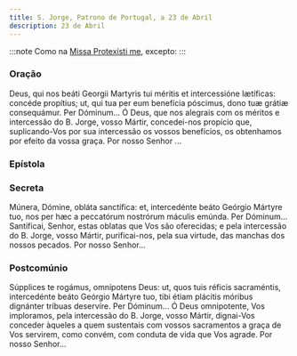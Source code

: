 ```yaml
---
title: S. Jorge, Patrono de Portugal, a 23 de Abril
description: 23 de Abril
---
```


:::note
Como na [Missa Protexísti me](/missal/comum/9martir), excepto:
:::


### Oração

<div class="side-by-side not-content">
  <span>
    Deus, qui nos beáti Georgii Martyris tui méritis et intercessióne lætíficas: concéde propítius;
    ut, qui tua per eum benefícia póscimus, dono tuæ grátiæ consequámur. Per Dóminum...
  </span>
  <span>
    Ó Deus, que nos alegrais com os méritos e intercessão do B. Jorge, vosso Mártir, concedei-nos
    propício que, suplicando-Vos por sua intercessão os vossos benefícios, os obtenhamos por efeito
    da vossa graça. Por nosso Senhor ...
  </span>
</div>

### Epístola

<LinkCard
  href="/missal/comum/5martirnaopontifice2#epístola"
  title="Mártir não Pontífice - Missa Lætábitur justus"
/>

### Secreta

<div class="side-by-side not-content">
  <span>
    Múnera, Dómine, obláta sanctífica: et, intercedénte beáto Geórgio Mártyre tuo, nos per hæc a
    peccatórum nostrórum máculis emúnda. Per Dóminum...
  </span>
  <span>
    Santificai, Senhor, estas oblatas que Vos são oferecidas; e pela intercessão do B. Jorge, vosso
    Mártir, purificai-nos, pela sua virtude, das manchas dos nossos pecados. Por nosso Senhor...
  </span>
</div>

### Postcomúnio

<div class="side-by-side not-content">
  <span>
    Súpplices te rogámus, omnípotens Deus: ut, quos tuis réficis sacraméntis, intercedénte beáto
    Geórgio Mártyre tuo, tibi étiam plácitis móribus dignánter tríbuas deservíre. Per Dóminum...
  </span>
  <span>
    Ó Deus omnipotente, Vos imploramos, pela intercessão do B. Jorge, vosso Mártir, dignai-Vos
    conceder àqueles a quem sustentais com vossos sacramentos a graça de Vos servirem, como convém,
    com conduta de vida que Vos agrade. Por nosso Senhor...
  </span>
</div>
